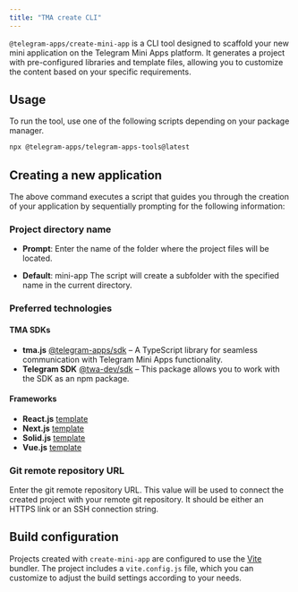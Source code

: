 ```yaml
---
title: "TMA create CLI"
---
```


`@telegram-apps/create-mini-app` is a CLI tool designed to scaffold your new
mini application on the Telegram Mini Apps platform. It generates a project with pre-configured libraries and template files,
allowing you to customize the content based on your specific requirements.

## Usage

To run the tool, use one of the following scripts depending on your package manager.

```bash npm icon="npm"
npx @telegram-apps/telegram-apps-tools@latest
```

## Creating a new application

The above command executes a script that guides you through the creation of
your application by sequentially prompting for the following information:

### Project directory name

- **Prompt**: Enter the name of the folder where the project files will be located.

- **Default**: mini-app
  The script will create a subfolder with the specified name in the current directory.

### Preferred technologies

#### TMA SDKs

- **tma.js** [@telegram-apps/sdk](https://www.npmjs.com/package/@telegram-apps/sdk)  – A TypeScript library for seamless communication with Telegram Mini Apps functionality.
- **Telegram SDK** [@twa-dev/sdk](https://www.npmjs.com/package/@twa-dev/sdk) – This package allows you to work with the SDK as an npm package.

#### Frameworks

- **React.js** [template](https://github.com/Telegram-Mini-Apps/reactjs-template)
- **Next.js** [template](https://github.com/Telegram-Mini-Apps/nextjs-template)
- **Solid.js** [template](https://github.com/Telegram-Mini-Apps/solidjs-js-template)
- **Vue.js** [template](https://github.com/Telegram-Mini-Apps/vuejs-template)

### Git remote repository URL

Enter the git remote repository URL. This value will be used to connect the created project with your
remote git repository. It should be either an HTTPS link or an SSH connection string.

## Build configuration

Projects created with `create-mini-app` are configured to use the [Vite](https://vite.dev/) bundler. The project includes a `vite.config.js` file,
which you can customize to adjust the build settings according to your needs.
